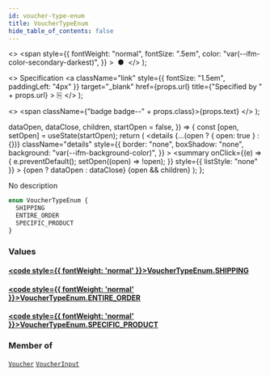 ```yaml
---
id: voucher-type-enum
title: VoucherTypeEnum
hide_table_of_contents: false
---
```


  <>
    <span
      style={{
        fontWeight: "normal",
        fontSize: ".5em",
        color: "var(--ifm-color-secondary-darkest)",
      }}
    >
      &nbsp;●&nbsp;
    </span>
  </>
);

  <>
    Specification
    <a
      className="link"
      style={{ fontSize: "1.5em", paddingLeft: "4px" }}
      target="\_blank"
      href={props.url}
      title={"Specified by " + props.url}
    >
      ⎘
    </a>
  </>
);

  <>
    <span className={"badge badge--" + props.class}>{props.text}</span>
  </>
);


  dataOpen,
  dataClose,
  children,
  startOpen = false,
}) => {
  const [open, setOpen] = useState(startOpen);
  return (
    <details
      {...(open ? { open: true } : {})}
      className="details"
      style={{
        border: "none",
        boxShadow: "none",
        background: "var(--ifm-background-color)",
      }}
    >
      <summary
        onClick={(e) => {
          e.preventDefault();
          setOpen((open) => !open);
        }}
        style={{ listStyle: "none" }}
      >
        {open ? dataOpen : dataClose}
      </summary>
      {open && children}
    </details>
  );
};

No description

```graphql
enum VoucherTypeEnum {
  SHIPPING
  ENTIRE_ORDER
  SPECIFIC_PRODUCT
}
```

### Values

#### [<code style={{ fontWeight: 'normal' }}>VoucherTypeEnum.<b>SHIPPING</b></code>](#)

>

#### [<code style={{ fontWeight: 'normal' }}>VoucherTypeEnum.<b>ENTIRE_ORDER</b></code>](#)

>

#### [<code style={{ fontWeight: 'normal' }}>VoucherTypeEnum.<b>SPECIFIC_PRODUCT</b></code>](#)

>

### Member of

[`Voucher`](../../../api-storefront/discounts/objects/voucher) <Badge class="secondary" text="object"/><Bullet />[`VoucherInput`](../../../api-storefront/discounts/inputs/voucher-input) <Badge class="secondary" text="input"/>
